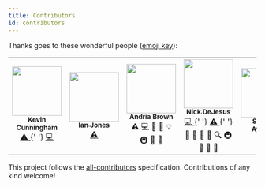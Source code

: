 ```yaml
---
title: Contributors
id: contributors
---
```


Thanks goes to these wonderful people ([emoji key](https://allcontributors.org/docs/en/emoji-key)):

<table>
  <tr>
    <td align="center">
      <a href="http://www.kevincunningham.co.uk">
        <img
          src="https://avatars3.githubusercontent.com/u/8320213?v=4"
          width="100px;"
          alt=""
        />
        <br />
        <sub>
          <b>Kevin Cunningham</b>
        </sub>
      </a>
      <br />
      <a
        href="https://github.com/dayhaysoos/use-shopping-cart/commits?author=doingandlearning"
        title="Tests"
      >
        ⚠️
      </a>{' '}
      <a
        href="https://github.com/dayhaysoos/use-shopping-cart/commits?author=doingandlearning"
        title="Code"
      >
        💻
      </a>
    </td>
    <td align="center">
      <a href="https://ianjones.us/">
        <img
          src="https://avatars2.githubusercontent.com/u/4407263?v=4"
          width="100px;"
          alt=""
        />
        <br />
        <sub>
          <b>Ian Jones</b>
        </sub>
      </a>
      <br />
      <a
        href="https://github.com/dayhaysoos/use-shopping-cart/commits?author=theianjones"
        title="Tests"
      >
        ⚠️
      </a>
    </td>
    <td align="center">
      <a href="https://github.com/andria-dev">
        <img
          src="https://avatars2.githubusercontent.com/u/19195374?v=4"
          width="100px;"
          alt=""
        />
        <br />
        <sub>
          <b>Andria Brown</b>
        </sub>
      </a>
      <br />
      ⚠️ 💻 🐛 📖 💡 🚇 🤔 🚧
    </td>
    <td align="center">
      <a href="https://github.com/dayhaysoos">
        <img
          src="https://avatars3.githubusercontent.com/u/1852675?v=4"
          width="100px;"
          alt=""
        />
        <br />
        <sub>
          <b>Nick DeJesus</b>
        </sub>
      </a>
      <br />
      <a
        href="https://github.com/dayhaysoos/use-shopping-cart/commits?author=dayhaysoos"
        title="Code"
      >
        💻
      </a>{' '}
      <a
        href="https://github.com/dayhaysoos/use-shopping-cart/commits?author=dayhaysoos"
        title="Tests"
      >
        ⚠️
      </a>{' '}
      💼 🐛 🔣 📖 🔍 🚇 📆 💬 📝
    </td>
    <td align="center">
      <a href="http://shodipoayomide.com">
        <img
          src="https://avatars2.githubusercontent.com/u/20538832?v=4"
          width="100px;"
          alt=""
        />
        <br />
        <sub>
          <b>Shodipo Ayomide</b>
        </sub>
      </a>
      <br />
      <a
        href="https://github.com/dayhaysoos/use-shopping-cart/commits?author=Developerayo"
        title="Documentation"
      >
        📖
      </a>
    </td>
  </tr>
</table>

This project follows the [all-contributors](https://github.com/all-contributors/all-contributors) specification. Contributions of any kind welcome!
